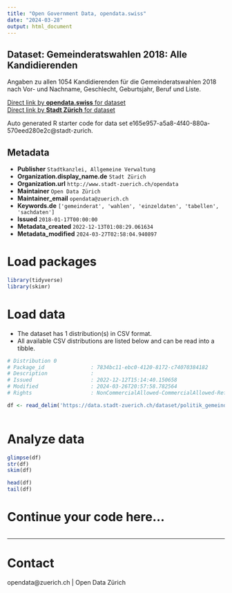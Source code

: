 ```yaml
---
title: "Open Government Data, opendata.swiss"
date: "2024-03-28"
output: html_document
---
```


## Dataset: Gemeinderatswahlen 2018: Alle Kandidierenden

Angaben zu allen 1054 Kandidierenden für die Gemeinderatswahlen 2018 nach Vor- und Nachname, Geschlecht, Geburtsjahr, Beruf und Liste.

[Direct link by **opendata.swiss** for dataset](https://opendata.swiss/de/dataset/gemeinderatswahlen-2018-alle-kandidierenden1)<br>
[Direct link by **Stadt Zürich** for dataset](https://data.stadt-zuerich.ch/dataset/politik_gemeinderatswahlen_2018_kandidierende)

Auto generated R starter code for data set e165e957-a5a8-4f40-880a-570eed280e2c@stadt-zurich.

## Metadata

- **Publisher** `Stadtkanzlei, Allgemeine Verwaltung`
- **Organization.display_name.de** `Stadt Zürich`
- **Organization.url** `http://www.stadt-zuerich.ch/opendata`
- **Maintainer** `Open Data Zürich`
- **Maintainer_email** `opendata@zuerich.ch`
- **Keywords.de** `['gemeinderat', 'wahlen', 'einzeldaten', 'tabellen', 'sachdaten']`
- **Issued** `2018-01-17T00:00:00`
- **Metadata_created** `2022-12-13T01:08:29.061634`
- **Metadata_modified** `2024-03-27T02:58:04.940897`


# Load packages

```r

library(tidyverse)
library(skimr)

```

# Load data

-   The dataset has 1 distribution(s) in CSV format.
-   All available CSV distributions are listed below and can be read into a tibble.

```r

# Distribution 0
# Package_id               : 7834bc11-ebc0-4120-8172-c74070384182
# Description              : 
# Issued                   : 2022-12-12T15:14:40.150658
# Modified                 : 2024-03-26T20:57:58.782564
# Rights                   : NonCommercialAllowed-CommercialAllowed-ReferenceNotRequired

df <- read_delim('https://data.stadt-zuerich.ch/dataset/politik_gemeinderatswahlen_2018_kandidierende/download/gemeinderatswahlen_2018_kandidierende.csv')



```

# Analyze data

```r

glimpse(df)
str(df)
skim(df)

head(df)
tail(df)

```

# Continue your code here...

```r

```

------------------------------------------------------------------------

# Contact

opendata@zuerich.ch | Open Data Zürich
